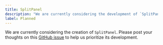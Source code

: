 ```yaml
---
title: SplitPanel
description: "We are currently considering the development of `SplitPanel`."
label: Planned
---
```


We are currently considering the creation of `SplitPanel`. Please post your thoughts on this [GitHub issue](https://github.com/yamada-ui/yamada-ui/issues/989) to help us prioritize its development.

